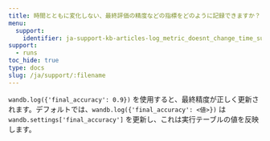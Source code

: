 ```yaml
---
title: 時間とともに変化しない、最終評価の精度などの指標をどのように記録できますか？
menu:
  support:
    identifier: ja-support-kb-articles-log_metric_doesnt_change_time_such_final
support:
  - runs
toc_hide: true
type: docs
slug: /ja/support/:filename
---
```

`wandb.log({'final_accuracy': 0.9})` を使用すると、最終精度が正しく更新されます。デフォルトでは、`wandb.log({'final_accuracy': <値>})` は `wandb.settings['final_accuracy']` を更新し、これは実行テーブルの値を反映します。